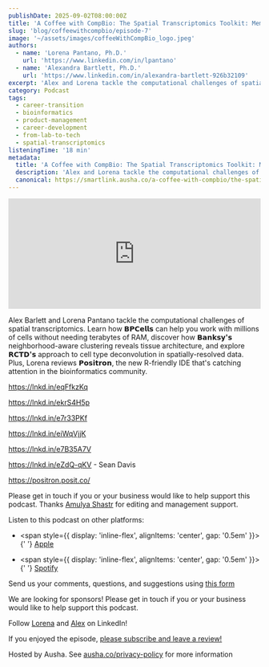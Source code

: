 ```yaml
---
publishDate: 2025-09-02T08:00:00Z
title: 'A Coffee with CompBio: The Spatial Transcriptomics Toolkit: Memory, Clustering, and Deconvolution'
slug: 'blog/coffeewithcompbio/episode-7'
image: '~/assets/images/coffeeWithCompBio_logo.jpeg'
authors:
  - name: 'Lorena Pantano, Ph.D.'
    url: 'https://www.linkedin.com/in/lpantano'
  - name: 'Alexandra Bartlett, Ph.D.'
    url: 'https://www.linkedin.com/in/alexandra-bartlett-926b32109'
excerpt: 'Alex and Lorena tackle the computational challenges of spatial transcriptomics.'
category: Podcast
tags:
  - career-transition
  - bioinformatics
  - product-management
  - career-development
  - from-lab-to-tech
  - spatial-transcriptomics
listeningTime: '18 min'
metadata:
  title: 'A Coffee with CompBio: The Spatial Transcriptomics Toolkit: Memory, Clustering, and Deconvolution'
  description: 'Alex and Lorena tackle the computational challenges of spatial transcriptomics.'
  canonical: https://smartlink.ausha.co/a-coffee-with-compbio/the-spatial-transcriptomics-toolkit-memory-clustering-and-deconvolution
---
```



<iframe
  name="Ausha Podcast Player"
  frameborder="0"
  loading="lazy"
  id="ausha-U2XY"
  height="220"
  style="border: none; width:100%; height:220px"
  src="https://player.ausha.co/?podcastId=pZqqYHGLPVkY&playlist=false&color=%23751cbf&v=3&playerId=ausha-U2XY"
></iframe>
<script src="https://player.ausha.co/ausha-player.js"></script>

Alex Barlett and Lorena Pantano tackle the computational challenges of spatial transcriptomics. Learn how **𝗕𝗣𝗖𝗲𝗹𝗹𝘀** can help you work with millions of cells without needing terabytes of RAM, discover how **𝗕𝗮𝗻𝗸𝘀𝘆'𝘀** neighborhood-aware clustering reveals tissue architecture, and explore **𝗥𝗖𝗧𝗗'𝘀** approach to cell type deconvolution in spatially-resolved data. Plus, Lorena reviews **𝗣𝗼𝘀𝗶𝘁𝗿𝗼𝗻**, the new R-friendly IDE that's catching attention in the bioinformatics community.

https://lnkd.in/eqFfkzKq

https://lnkd.in/ekrS4H5p

https://lnkd.in/e7r33PKf

https://lnkd.in/eiWqVjjK

https://lnkd.in/e7B35A7V

https://lnkd.in/eZdQ-qKV - Sean Davis

https://positron.posit.co/

Please get in touch if you or your business would like to help support this podcast. Thanks [Amulya Shastr](https://www.linkedin.com/in/amulya-shastry/) for editing and management support.

Listen to this podcast on other platforms:

- <span style={{ display: 'inline-flex', alignItems: 'center', gap: '0.5em' }}>
    <FaApple size={32} className="text-black dark:text-white" />{' '}
    <a href="https://podcasts.apple.com/us/podcast/the-spatial-transcriptomics-toolkit-memory-clustering/id1817024741?i=1000724623758">
      Apple
    </a>
  </span>

- <span style={{ display: 'inline-flex', alignItems: 'center', gap: '0.5em' }}>
    <FaSpotify size={32} color="#1DB954" />{' '}
    <a href="https://open.spotify.com/episode/5aTQqIp6Ig0SE27Y5Dzcne?si=ef57ff0893c34321">Spotify</a>
  </span>

Send us your comments, questions, and suggestions using [this form](https://lnkd.in/eJ-hChm3)

We are looking for sponsors! Please get in touch if you or your business would like to help support this podcast.

Follow [Lorena](https://www.linkedin.com/in/lpantano) and [Alex](https://www.linkedin.com/in/alexandra-bartlett-926b32109) on LinkedIn!

If you enjoyed the episode, [please subscribe and leave a review!](https://lnkd.in/eXQ-HpUV)

Hosted by Ausha. See [ausha.co/privacy-policy](https://ausha.co/privacy-policy) for more information
